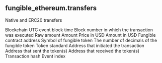 ## fungible_ethereum.transfers 
Native and ERC20 transfers


<ParamField path="blockchain">
Blockchain
</ParamField>
<ParamField path="block_time">
UTC event block time
</ParamField>
<ParamField path="block_number">
Block number in which the transaction was executed
</ParamField>
<ParamField path="amount_raw">
Raw amount
</ParamField>
<ParamField path="amount">
Amount
</ParamField>
<ParamField path="usd_price">
Price in USD
</ParamField>
<ParamField path="usd_amount">
Amount in USD
</ParamField>
<ParamField path="contract_address">
Fungible contract address
</ParamField>
<ParamField path="symbol">
Symbol of fungible token
</ParamField>
<ParamField path="decimals">
The number of decimals of the fungible token
</ParamField>
<ParamField path="token_standard">
Token standard
</ParamField>
<ParamField path="tx_from">
Address that initiated the transaction
</ParamField>
<ParamField path="from">
Address that sent the token(s)
</ParamField>
<ParamField path="to">
Address that received the token(s)
</ParamField>
<ParamField path="tx_hash">
Transaction hash
</ParamField>
<ParamField path="evt_index">
Event index
</ParamField>
